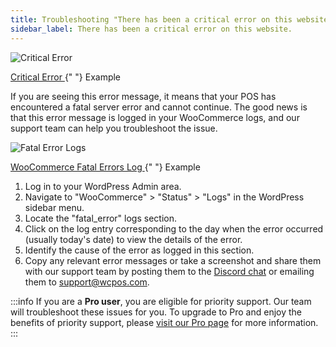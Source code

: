 ```yaml
---
title: Troubleshooting "There has been a critical error on this website."
sidebar_label: There has been a critical error on this website.
---
```



<div class="image-container">
  <Image
    alt="Critical Error"
    img="https://wcpos.com/wp-content/uploads/2023/07/critical-error.png"
  />
  <p class="image-caption">
    <a
      target="_blank"
      href="https://woocommerce.com/document/finding-php-error-logs/"
    >
      Critical Error
    </a>{" "}
    Example
  </p>
</div>

If you are seeing this error message, it means that your POS has encountered a fatal server error and cannot continue.
The good news is that this error message is logged in your WooCommerce logs, and our support team can help you troubleshoot the issue.

<div class="image-container">
  <Image
    alt="Fatal Error Logs"
    img="https://woocommerce.com/wp-content/uploads/2018/11/wc_log_fatal_errors.png"
  />
  <p class="image-caption">
    <a
      target="_blank"
      href="https://woocommerce.com/document/finding-php-error-logs/"
    >
      WooCommerce Fatal Errors Log
    </a>{" "}
    Example
  </p>
</div>

1. Log in to your WordPress Admin area.
2. Navigate to "WooCommerce" > "Status" > "Logs" in the WordPress sidebar menu.
3. Locate the "fatal_error" logs section.
4. Click on the log entry corresponding to the day when the error occurred (usually today's date) to view the details of the error.
5. Identify the cause of the error as logged in this section.
6. Copy any relevant error messages or take a screenshot and share them with our support team by posting them to the [Discord chat](https://wcpos.com/discord) or emailing them to support@wcpos.com.

:::info
If you are a **Pro user**, you are eligible for priority support. Our team will troubleshoot these issues for you. To upgrade to Pro and enjoy the benefits of priority support, please [visit our Pro page](https://wcpos.com/pro) for more information.
:::
